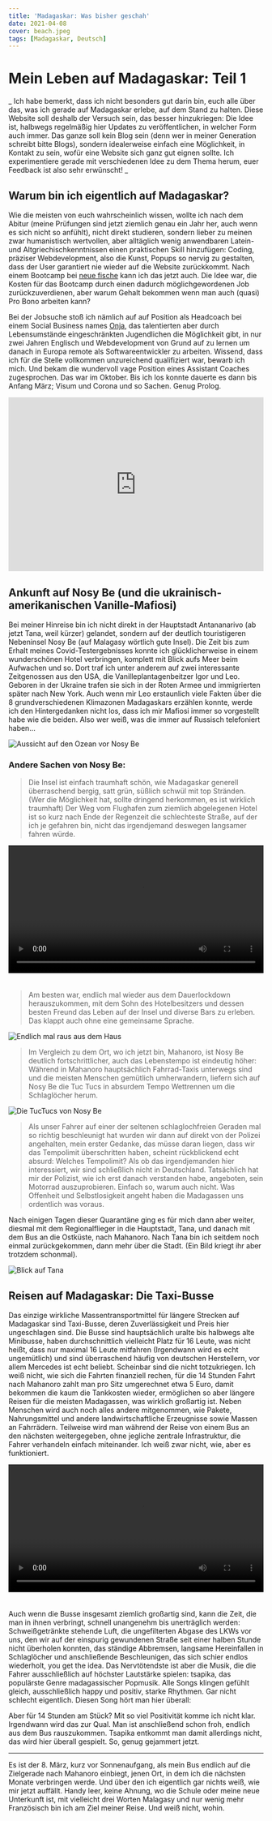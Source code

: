 ```yaml
---
title: 'Madagaskar: Was bisher geschah'
date: 2021-04-08
cover: beach.jpeg
tags: [Madagaskar, Deutsch]
---
```


# Mein Leben auf Madagaskar: Teil 1

_ Ich habe bemerkt, dass ich nicht besonders gut darin bin, euch alle über das, was ich gerade auf Madagaskar erlebe, auf dem Stand zu halten. Diese Website soll deshalb der Versuch sein, das besser hinzukriegen: Die Idee ist, halbwegs regelmäßig hier Updates zu veröffentlichen, in welcher Form auch immer. Das ganze soll kein Blog sein (denn wer in meiner Generation schreibt bitte Blogs), sondern idealerweise einfach eine Möglichkeit, in Kontakt zu sein, wofür eine Website sich ganz gut eignen sollte. Ich experimentiere gerade mit verschiedenen Idee zu dem Thema herum, euer Feedback ist also sehr erwünscht! _

## Warum bin ich eigentlich auf Madagaskar?

Wie die meisten von euch wahrscheinlich wissen, wollte ich nach dem Abitur (meine Prüfungen sind jetzt ziemlich genau ein Jahr her, auch wenn es sich nicht so anfühlt), nicht direkt studieren, sondern lieber zu meinen zwar humanistisch wertvollen, aber alltäglich wenig anwendbaren Latein- und Altgriechischkenntnissen einen praktischen Skill hinzufügen: Coding, präziser Webdevelopment, also die Kunst, Popups so nervig zu gestalten, dass der User garantiert nie wieder auf die Website zurückkommt. Nach einem Bootcamp bei [neue fische](https://www.neuefische.de) kann ich das jetzt auch. Die Idee war, die Kosten für das Bootcamp durch einen dadurch möglichgewordenen Job zurückzuverdienen, aber warum Gehalt bekommen wenn man auch (quasi) Pro Bono arbeiten kann?

Bei der Jobsuche stoß ich nämlich auf auf Position als Headcoach bei einem Social Business names [Onja](https://onja.org), das talentierten aber durch Lebensumstände eingeschränkten Jugendlichen die Möglichkeit gibt, in nur zwei Jahren Englisch und Webdevelopment von Grund auf zu lernen um danach in Europa remote als Softwareentwickler zu arbeiten. Wissend, dass ich für die Stelle vollkommen unzureichend qualifiziert war, bewarb ich mich. Und bekam die wundervoll vage Position eines Assistant Coaches zugesprochen. Das war im Oktober. Bis ich los konnte dauerte es dann bis Anfang März; Visum und Corona und so Sachen. Genug Prolog.

<div style="position: relative;padding-bottom: 68.13%; height: 0; margin-bottom: 20px;">
<iframe style="  position: absolute;top: 0;left: 0;width: 100%; height: 100%;" width="794" height="541" src="https://www.youtube.com/embed/HIn5PVW-J_M" title="YouTube video player" frameborder="0" allow="accelerometer; autoplay; clipboard-write; encrypted-media; gyroscope; picture-in-picture" allowfullscreen></iframe>
</div>

## Ankunft auf Nosy Be (und die ukrainisch-amerikanischen Vanille-Mafiosi)

Bei meiner Hinreise bin ich nicht direkt in der Hauptstadt Antananarivo (ab jetzt Tana, weil kürzer) gelandet, sondern auf der deutlich touristigeren Nebeninsel Nosy Be (auf Malagasy wörtlich gute Insel). Die Zeit bis zum Erhalt meines Covid-Testergebnisses konnte ich glücklicherweise in einem wunderschönen Hotel verbringen, komplett mit Blick aufs Meer beim Aufwachen und so. Dort traf ich unter anderem auf zwei interessante Zeitgenossen aus den USA, die Vanilleplantagenbeitzer Igor und Leo. Geboren in der Ukraine trafen sie sich in der Roten Armee und immigrierten später nach New York. Auch wenn mir Leo erstaunlich viele Fakten über die 8 grundverschiedenen Klimazonen Madagaskars erzählen konnte, werde ich den Hintergedanken nicht los, dass ich mir Mafiosi immer so vorgestellt habe wie die beiden. Also wer weiß, was die immer auf Russisch telefoniert haben...

![Aussicht auf den Ozean vor Nosy Be](mangasoa.jpg)

### Andere Sachen von Nosy Be:

> Die Insel ist einfach traumhaft schön, wie Madagaskar generell überraschend bergig, satt grün, süßlich schwül mit top Stränden. (Wer die Möglichkeit hat, sollte dringend herkommen, es ist wirklich traumhaft) Der Weg vom Flughafen zum ziemlich abgelegenen Hotel ist so kurz nach Ende der Regenzeit die schlechteste Straße, auf der ich je gefahren bin, nicht das irgendjemand deswegen langsamer fahren würde. 

<video style="width:100%;height:auto;margin-bottom:20px" autoplay loop width="794" height="541">
    <source src="/road.webm" type="video/webm" />
    </video>

> Am besten war, endlich mal wieder aus dem Dauerlockdown herauszukommen, mit dem Sohn des Hotelbesitzers und dessen besten Freund das Leben auf der Insel und diverse Bars zu erleben. Das klappt auch ohne eine gemeinsame Sprache.

![Endlich mal raus aus dem Haus](bar.jpg)

> Im Vergleich zu dem Ort, wo ich jetzt bin, Mahanoro, ist Nosy Be deutlich fortschrittlicher, auch das Lebenstempo ist eindeutig höher: Während in Mahanoro hauptsächlich Fahrrad-Taxis unterwegs sind und die meisten Menschen gemütlich umherwandern, liefern sich auf Nosy Be die Tuc Tucs in absurdem Tempo Wettrennen um die Schlaglöcher herum.

![Die TucTucs von Nosy Be](tuctuc.jpg)

> Als unser Fahrer auf einer der seltenen schlaglochfreien Geraden mal so richtig beschleunigt hat wurden wir dann auf direkt von der Polizei angehalten, mein erster Gedanke, das müsse daran liegen, dass wir das Tempolimit überschritten haben, scheint rückblickend echt absurd: Welches Tempolimit? Als ob das irgendjemanden hier interessiert, wir sind schließlich nicht in Deutschland. Tatsächlich hat mir der Polizist, wie ich erst danach verstanden habe, angeboten, sein Motorrad auszuprobieren. Einfach so, warum auch nicht. Was Offenheit und Selbstlosigkeit angeht haben die Madagassen uns ordentlich was voraus.

Nach einigen Tagen dieser Quarantäne ging es für mich dann aber weiter, diesmal mit dem Regionalflieger in die Hauptstadt, Tana, und danach mit dem Bus an die Ostküste, nach Mahanoro. Nach Tana bin ich seitdem noch einmal zurückgekommen, dann mehr über die Stadt. (Ein Bild kriegt ihr aber trotzdem schonmal).

![Blick auf Tana](tana.jpg)

## Reisen auf Madagaskar: Die Taxi-Busse

Das einzige wirkliche Massentransportmittel für längere Strecken auf Madagaskar sind Taxi-Busse, deren Zuverlässigkeit und Preis hier ungeschlagen sind. Die Busse sind hauptsächlich uralte bis halbwegs alte Minibusse, haben durchschnittlich vielleicht Platz für 16 Leute, was nicht heißt, dass nur maximal 16 Leute mitfahren (Irgendwann wird es echt ungemütlich) und sind überraschend häufig von deutschen Herstellern, vor allem Mercedes ist echt beliebt. Scheinbar sind die nicht totzukriegen. Ich weiß nicht, wie sich die Fahrten finanziell rechen, für die 14 Stunden Fahrt nach Mahanoro zahlt man pro Sitz umgerechnet etwa 5 Euro, damit bekommen die kaum die Tankkosten wieder, ermöglichen so aber längere Reisen für die meisten Madagassen, was wirklich großartig ist. Neben Menschen wird auch noch alles andere mitgenommen, wie Pakete, Nahrungsmittel und andere landwirtschaftliche Erzeugnisse sowie Massen an Fahrrädern. Teilweise wird man während der Reise von einem Bus an den nächsten weitergegeben, ohne jegliche zentrale Infrastruktur, die Fahrer verhandeln einfach miteinander. Ich weiß zwar nicht, wie, aber es funktioniert.

<video style="width:100%;height:auto;margin-bottom: 20px" autoplay loop width="794" height="541">
    <source src="/taxi.webm" type="video/webm" />
    </video>

Auch wenn die Busse insgesamt ziemlich großartig sind, kann die Zeit, die man in ihnen verbringt, schnell unangenehm bis unerträglich werden: Schweißgetränkte stehende Luft, die ungefilterten Abgase des LKWs vor uns, den wir auf der einspurig gewundenen Straße seit einer halben Stunde nicht überholen konnten, das ständige Abbremsen, langsame Hereinfallen in Schlaglöcher und anschließende Beschleunigen, das sich schier endlos wiederholt, you get the idea. Das Nervtötendste ist aber die Musik, die die Fahrer ausschließlich auf höchster Lautstärke spielen: tsapika, das populärste Genre madagassischer Popmusik. Alle Songs klingen gefühlt gleich, ausschließlich happy und positiv, starke Rhythmen. Gar nicht schlecht eigentlich. Diesen Song hört man hier überall:


<Spotify url="https://open.spotify.com/embed/track/2MlOUXmcofMackX3bxfSwi" />

Aber für 14 Stunden am Stück? Mit so viel Positivität komme ich nicht klar. Irgendwann wird das zur Qual. Man ist anschließend schon froh, endlich aus dem Bus rauszukommen. Tsapika entkommt man damit allerdings nicht, das wird hier überall gespielt. So, genug gejammert jetzt.

-----

Es ist der 8. März, kurz vor Sonnenaufgang, als mein Bus endlich auf die Zielgerade nach Mahanoro einbiegt, jenen Ort, in dem ich die nächsten Monate verbringen werde. Und über den ich eigentlich gar nichts weiß, wie mir jetzt auffällt. Handy leer, keine Ahnung, wo die Schule oder meine neue Unterkunft ist, mit vielleicht drei Worten Malagasy und nur wenig mehr Französisch bin ich am Ziel meiner Reise. Und weiß nicht, wohin.


<Comments />
